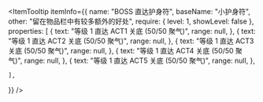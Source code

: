 
<ItemTooltip
  itemInfo={{
    name: "BOSS 直达护身符",
    baseName: "小护身符",
    other: "留在物品栏中有较多额外的好处",
    require: {
      level: 1,
      showLevel: false
    },
    properties: [
      {
        text: "等级 1 直达 ACT1 关底 (50/50 聚气)",
        range: null,
      },
      {
        text: "等级 1 直达 ACT2 关底 (50/50 聚气)",
        range: null,
      },
      {
        text: "等级 1 直达 ACT3 关底 (50/50 聚气)",
        range: null,
      },
      {
        text: "等级 1 直达 ACT4 关底 (50/50 聚气)",
        range: null,
      },
      {
        text: "等级 1 直达 ACT5 关底 (50/50 聚气)",
        range: null,
      },

    ],
  }}
/>
